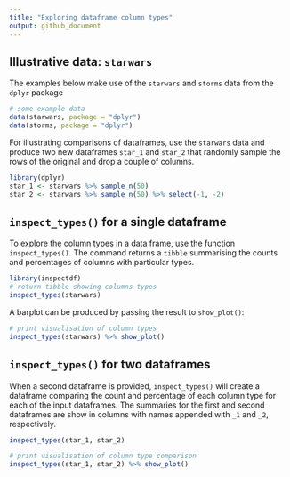 ```yaml
---
title: "Exploring dataframe column types"
output: github_document
---
```


Illustrative data: `starwars`
---

The examples below make use of the `starwars` and `storms` data from the `dplyr` package

```r
# some example data
data(starwars, package = "dplyr")
data(storms, package = "dplyr")
```

For illustrating comparisons of dataframes, use the `starwars` data and produce two new dataframes `star_1` and `star_2` that randomly sample the rows of the original and drop a couple of columns.

```r
library(dplyr)
star_1 <- starwars %>% sample_n(50)
star_2 <- starwars %>% sample_n(50) %>% select(-1, -2)
```


`inspect_types()` for a single dataframe
---

To explore the column types in a data frame, use the function `inspect_types()`.  The command returns a `tibble` summarising the counts and percentages of columns with particular types.  

```r
library(inspectdf)
# return tibble showing columns types
inspect_types(starwars)
```

A barplot can be produced by passing the result to `show_plot()`:

```r
# print visualisation of column types
inspect_types(starwars) %>% show_plot()
```


`inspect_types()` for two dataframes
---

When a second dataframe is provided, `inspect_types()` will create a dataframe comparing the count and percentage of each column type for each of the input dataframes.  The summaries for the first and second dataframes are show in columns with names appended with `_1` and `_2`, respectively.

```r
inspect_types(star_1, star_2)
```

```r
# print visualisation of column type comparison
inspect_types(star_1, star_2) %>% show_plot()
```
